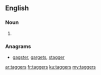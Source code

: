 ==English==

===Noun===
{{head|en|noun plural form}}

# {{plural of|tagger|lang=en}}

===Anagrams===
* [[gagster#English|gagster]], [[gargets#English|gargets]], [[stagger#English|stagger]]

[[ar:taggers]]
[[fr:taggers]]
[[ku:taggers]]
[[my:taggers]]